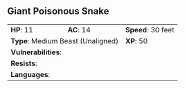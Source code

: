 ## Giant Poisonous Snake {#monster-giant-poisonous-snake}

```{=html}
<table class="table table-striped">
    <tbody>
        <tr>                    
            <td><b>HP</b>: 11</td>
            <td><b>AC</b>: 14</td>
            <td><b>Speed</b>: 30 feet</td>
        </tr>
        <tr>
            <td colspan="2"><b>Type</b>: Medium Beast (Unaligned)</td>
            <td><b>XP</b>: 50</td>
        </tr>
        <tr>
            <td colspan="3"><b>Vulnerabilities</b>: </td>
        </tr>
        <tr>
            <td colspan="3"><b>Resists</b>: </td>
        </tr>
        <tr>
            <td colspan="3"><b>Languages</b>: </td>
        </tr>
    </tbody>
</table>
```